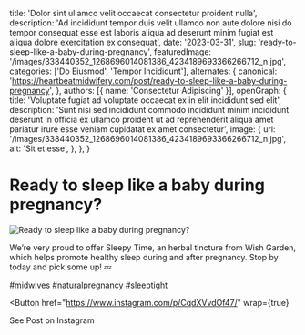   title: 'Dolor sint ullamco velit occaecat consectetur proident nulla',
  description: 'Ad incididunt tempor duis velit ullamco non aute dolore nisi do tempor consequat esse est laboris aliqua ad deserunt minim fugiat est aliqua dolore exercitation ex consequat',
  date: '2023-03-31',
  slug: 'ready-to-sleep-like-a-baby-during-pregnancy',
  featuredImage: '/images/338440352_1268696014081386_4234189693366266712_n.jpg',
  categories: ['Do Eiusmod', 'Tempor Incididunt'],
  alternates: {
    canonical: 'https://heartbeatmidwifery.com/post/ready-to-sleep-like-a-baby-during-pregnancy',
  },
  authors: [{ name: 'Consectetur Adipiscing' }],
  openGraph: {
    title: 'Voluptate fugiat ad voluptate occaecat ex in elit incididunt sed elit',
    description: 'Sunt nisi sed incididunt commodo incididunt minim incididunt deserunt in officia ex ullamco proident ut ad reprehenderit aliqua amet pariatur irure esse veniam cupidatat ex amet consectetur',
    image: {
      url: '/images/338440352_1268696014081386_4234189693366266712_n.jpg',
      alt: 'Sit et esse',
    },
  },
}


# Ready to sleep like a baby during pregnancy?

<Image
  src="/images/338440352_1268696014081386_4234189693366266712_n.jpg"
  size="large"
  wrap={true}
  alt="Ready to sleep like a baby during pregnancy?"
/>

We’re very proud to offer Sleepy Time, an herbal tincture from Wish Garden, which helps promote healthy sleep during and after pregnancy. Stop by today and pick some up! 💤

[#midwives](https://www.instagram.com/explore/tags/midwives/) [#naturalpregnancy](https://www.instagram.com/explore/tags/naturalpregnancy/) [#sleeptight](https://www.instagram.com/explore/tags/sleeptight/)

<Button
  href="https://www.instagram.com/p/CqdXVvdOf47/"
  wrap={true}
>
  See Post on Instagram
</Button>
